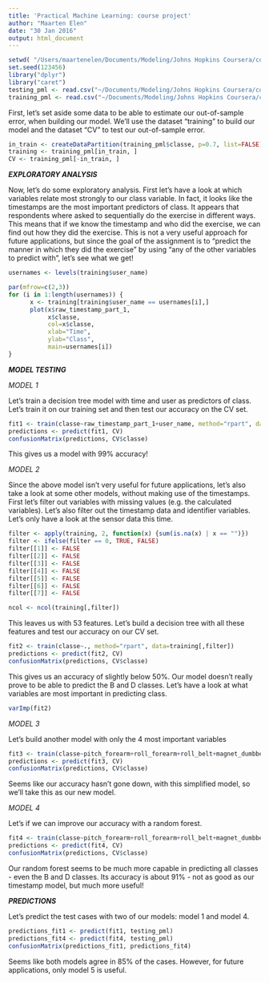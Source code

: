 ```yaml
---
title: 'Practical Machine Learning: course project'
author: "Maarten Elen"
date: "30 Jan 2016"
output: html_document
---
```


```r
setwd( "/Users/maartenelen/Documents/Modeling/Johns Hopkins Coursera/course 8")
set.seed(123456)
library("dplyr")
library("caret")
testing_pml <- read.csv("~/Documents/Modeling/Johns Hopkins Coursera/course 8/pml-testing.csv")
training_pml <- read.csv("~/Documents/Modeling/Johns Hopkins Coursera/course 8/pml-training.csv")
```

First, let's set aside some data to be able to estimate our out-of-sample error, when building our model. We'll use the dataset "training" to build our model and the dataset "CV" to test our out-of-sample error.

```r
in_train <- createDataPartition(training_pml$classe, p=0.7, list=FALSE)
training <- training_pml[in_train, ]
CV <- training_pml[-in_train, ]
```

***EXPLORATORY ANALYSIS***
  
Now, let's do some exploratory analysis. First let's have a look at which variables relate most strongly to our class variable. In fact, it looks like the timestamps are the most important predictors of class.
It appears that respondents where asked to sequentially do the exercise in different ways. This means that if we know the timestamp and who did the exercise, we can find out how they did the exercise. This is not a very useful approach for future applications, but since the goal of the assignment is to "predict the manner in which they did the exercise" by using "any of the other variables to predict with", let's see what we get!

```r
usernames <- levels(training$user_name)

par(mfrow=c(2,3))
for (i in 1:length(usernames)) {
      x <- training[training$user_name == usernames[i],]
      plot(x$raw_timestamp_part_1, 
           x$classe, 
           col=x$classe, 
           xlab="Time", 
           ylab="Class", 
           main=usernames[i])
}
```

***MODEL TESTING***

*MODEL 1*    

Let's train a decision tree model with time and user as predictors of class. Let's train it on our training set and then test our accuracy on the CV set. 

```r
fit1 <- train(classe~raw_timestamp_part_1+user_name, method="rpart", data=training)
predictions <- predict(fit1, CV)
confusionMatrix(predictions, CV$classe)
```

This gives us a model with 99% accuracy!
  
*MODEL 2*  
  
Since the above model isn't very useful for future applications, let's also take a look at some other models, without making use of the timestamps. First let's filter out variables with missing values (e.g. the calculated variables). Let's also filter out the timestamp data and identifier variables. Let's only have a look at the sensor data this time.

```r
filter <- apply(training, 2, function(x) {sum(is.na(x) | x == "")})
filter <- ifelse(filter == 0, TRUE, FALSE)
filter[[1]] <- FALSE
filter[[2]] <- FALSE
filter[[3]] <- FALSE
filter[[4]] <- FALSE
filter[[5]] <- FALSE
filter[[6]] <- FALSE
filter[[7]] <- FALSE

ncol <- ncol(training[,filter])
````

This leaves us with 53 features. Let's build a decision tree with all these features and test our accuracy on our CV set.

```r
fit2 <- train(classe~., method="rpart", data=training[,filter])
predictions <- predict(fit2, CV)
confusionMatrix(predictions, CV$classe)
````

This gives us an accuracy of slightly below 50%. Our model doesn't really prove to be able to predict the B and D classes. Let's have a look at what variables are most important in predicting class.

```r
varImp(fit2)
````

*MODEL 3*  

Let's build another model with only the 4 most important variables

```r
fit3 <- train(classe~pitch_forearm+roll_forearm+roll_belt+magnet_dumbbell_y, method="rpart", data=training[,filter])
predictions <- predict(fit3, CV)
confusionMatrix(predictions, CV$classe)
````

Seems like our accuracy hasn't gone down, with this simplified model, so we'll take this as our new model. 

*MODEL 4*  

Let's if we can improve our accuracy with a random forest.

```r
fit4 <- train(classe~pitch_forearm+roll_forearm+roll_belt+magnet_dumbbell_y, method="rf", data=training[,filter])
predictions <- predict(fit4, CV)
confusionMatrix(predictions, CV$classe)
````

Our random forest seems to be much more capable in predicting all classes - even the B and D classes. Its accuracy is about 91% - not as good as our timestamp model, but much more useful!   

***PREDICTIONS***
  
Let's predict the test cases with two of our models: model 1 and model 4.

```r
predictions_fit1 <- predict(fit1, testing_pml)
predictions_fit4 <- predict(fit4, testing_pml)
confusionMatrix(predictions_fit1, predictions_fit4)
````

Seems like both models agree in 85% of the cases. However, for future applications, only model 5 is useful.  
  
  